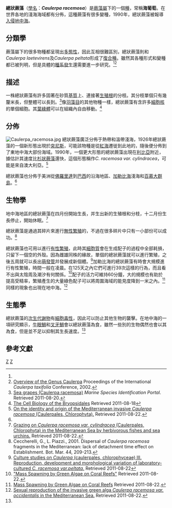 {{for|陸地上蓼科的植物|海葡萄}}
{{Speciesbox 
| genus = Caulerpa
| species = racemosa
| image = Caulerpa racemosa algae.jpg
| authority = ([[Peter_Forsskål|Forsskål]]) [[Jacob_Georg_Agardh|J.Agardh]], 1873 <ref name=WoRMS>[http://www.marinespecies.org/aphia.php?p=taxdetails&id=144472 Caulerpa racemosa (Forsskål) J.Agardh, 1873] ''World Register of Marine Species''. Retrieved 2011-08-20.]</ref>
| synonyms = *''Caulerpa clavifera''<small> (Turner) C.Agardh, 1817</small>
*''Caulerpa feldmannii''<small> Rayss & Edelstein, 1960</small>
*''Caulerpa racemosa var. clavifera''<small> (C. Agardh) Weber-van Bosse, 1909</small>
*''Caulerpa racemosa var. uvifera''<small> (C. Agardh) J. Agardh, 1873</small>
*''Caulerpa uvifera''<small> (Roth) C.Agardh, 1817</small>
*''Chauvinia clavifera''<small> (Turner) Bory de Saint-Vincent, 1829</small>
*''Fucus clavifer''<small> Turner, 1807</small>
*''Fucus racemosus''<small> Forsskål, 1775</small>
*''Fucus uvifer''<small> Turner, 1811</small> <ref name=WoRMS/>
}}

'''總狀蕨藻'''（[[學名|學名]]：'''''Caulerpa racemosa'''''）是[[蕨藻屬|蕨藻屬]]下的一個[[種|種]]，常稱'''海葡萄'''。在世界各地的淺海海域都有分佈，這種蕨藻有很多變種，1990年，總狀蕨藻被報導[[入侵物種|入侵]][[地中海|地中海]]。

==分類學==
蕨藻屬下的很多物種都呈現出[[多態性_(生物學)|多態性]]，因此互相很難區別，總狀蕨藻則和''Caulerpa laetevirens''及''Caulerpa peltata''形成了[[復合種|復合種]]。雖然其各種形式和變種都已被列明，但是具體的[[種系發生|種系發生]]還需要進一步研究。<ref name=WoRMS/><ref>[http://www-csgc.ucsd.edu/BOOKSTORE/Resources/COMP_PUBS/CAULERPA.pdf Overview of the Genus Caulerpa] {{webarchive|url=https://web.archive.org/web/20110928040100/http://www-csgc.ucsd.edu/BOOKSTORE/Resources/COMP_PUBS/CAULERPA.pdf |date=2011-09-28 }} Proceedings of the International ''Caulerpa taxifolia'' Conference, 2002.</ref>

==描述==
一株總狀蕨藻有許多固著在砂質[[基質|基質]]上、連接著[[生殖根|生殖根]]的分枝。其分枝單個只有幾釐米長，但整體可以長到{{convert|30|cm|in}}。<ref name=MSIP>[http://species-identification.org/species.php?species_group=caribbean_diving_guide&menuentry=soorten&id=489&tab=beschrijving Sea grapes (Caulerpa racemosa)] ''Marine Species Identification Portal''. Retrieved 2011-08-20.</ref>像[[羽藻目|羽藻目]]的其他物種一樣，總狀蕨藻有含許多[[細胞核|細胞核]]的單個細胞。其[[葉綠體|葉綠體]]可以在組織內自由移動。<ref name=CB>[http://www.angelfire.com/ri/skibizniz/bryopsidales.html The Cell Biology of the Bryopsidales] Retrieved 2011-08-18</ref>

==分佈==
[[File:Caulerpa_racemosa.jpg|thumb]]
總狀蕨藻廣泛分佈于熱帶和溫帶淺海，1926年總狀蕨藻的一個新形態出現於[[突尼斯|突尼斯]]，可能該物種是從[[紅海|紅海]]遷徙到此地的，隨後便分佈到了東地中海大部份海域。1990年，一個更大形態的總狀蕨藻出現在[[利比亞|利比亞]]附近，據估計其速度比[[杉狀蕨藻|杉狀蕨藻]]還快，這個形態稱作''C. racemosa var. cylindracea''，可能是來自澳大利亞。<ref>[https://www.com.univ-mrs.fr/~boudouresque/Publications_pdf/Verlaque_et_al_2003_Eur_J_Phycol.pdf On the identity and origin of the Mediterranean invasive ''Caulerpa racemosa'' (Caulerpales, Chlorophyta).] {{webarchive|url=https://web.archive.org/web/20110930155214/https://www.com.univ-mrs.fr/~boudouresque/Publications_pdf/Verlaque_et_al_2003_Eur_J_Phycol.pdf |date=2011-09-30 }} Retrieved 2011-08-22.</ref>

總狀蕨藻也分佈于美洲從[[佛羅里達|佛羅里達]]到[[巴西|巴西]]的沿海地區、[[加勒比海|加勒比海]]淺海和[[百慕大群島|百慕大群島]]。<ref name=MSIP/>

==生物學==
地中海地區的總狀蕨藻在四月份開始生長，并生出新的生殖根和分枝，十二月份生長停止，開始休眠。<ref name=Grazing>[https://www.com.univ-mrs.fr/~boudouresque/Publications_pdf/Ruitton_et_al_2006_Vie_Milieu.pdf Grazing on ''Caulerpa racemosa var. cylindracea'' (Caulerpales, Chlorophyta) in the Mediterranean Sea by herbivorous fishes and sea urchins.] {{webarchive|url=https://web.archive.org/web/20110930155256/https://www.com.univ-mrs.fr/~boudouresque/Publications_pdf/Ruitton_et_al_2006_Vie_Milieu.pdf |date=2011-09-30 }} Retrieved 2011-08-22.</ref>

總狀蕨藻是通過其碎片來進行[[無性繁殖|無性繁殖]]的，不過在很多碎片中只有一小部份可以成功。<ref>Ceccherelli, G., L. Piazzi., 2001. Dispersal of ''Caulerpa racemosa'' fragments in the Mediterranean: lack of detachment time effect on Establishment. Bot. Mar. 44, 209-213.</ref>

總狀蕨藻也可用以進行[[有性繁殖|有性繁殖]]，此時其[[細胞質|細胞質]]會在生成配子的過程中全部耗損，只留下一個空的外殼。因為雌雄同株的緣故，單個的總狀蕨藻就可以進行繁殖，之後五周就可以長出[[萌發管|萌發管]]幷發展成新個體。<ref>[http://www.springerlink.com/content/b8775278q2362062/ Culture studies on ''Caulerpa'' (caulerpales, chlorophyceae) III. Reproduction, development and morphological variation of laboratory-cultured ''C. racemosa var.peltata''.]{{Dead link|date=2020年3月 |bot=InternetArchiveBot |fix-attempted=yes }} Retrieved 2011-08-22</ref>加勒比海的總狀蕨藻有時會大規模進行有性繁殖，時間一般在凌晨。在125天之內它們可進行39次這樣的行為，而且看不出與太陰周及潮汐有何關係。<ref>[http://www.sciencemag.org/content/275/5303/1116 "Mass Spawning by Green Algae on Coral Reefs"] Retrieved 2011-08-22.</ref>配子的活力可維持60分鐘，大的規模也有助於提高受精率，繁殖產生的大量綠色配子可以將周圍海域的能見度降到一米之內。<ref>[http://legacy.lclark.edu/~clifton/Clifton-Sci97.pdf Mass Spawning by Green Algae on Coral Reefs] {{Webarchive|url=https://wayback.archive-it.org/all/20110331210116/http://legacy.lclark.edu/~clifton/Clifton-Sci97.pdf |date=2011-03-31 }} Retrieved 2011-08-22.</ref>同樣的現象也出現在地中海。<ref>[http://www.sciencedirect.com/science/article/pii/S0399178401011422 Sexual reproduction of the invasive green alga ''Caulerpa racemosa var. occidentalis'' in the Mediterranean Sea.] Retrieved 2011-08-22.</ref>

==生態學==

總狀蕨藻的[[次生代謝物|次生代謝物]]有[[細胞毒性|細胞毒性]]，因此可以防止其他生物的襲擊。在地中海的一項研究顯示，[[牛眼鯛|牛眼鯛]]和[[叉牙鯛|叉牙鯛]]會以總狀蕨藻為食，雖然一些別的生物偶然也會以其為食，但是並不足以抑制其生長速度。<ref name=Grazing/>

==參考文獻==
{{reflist|2}}
{{Taxonbar|from=Q1147907}}

[[Category:蕨藻屬|Z]]
[[Category:1873年描述的植物|Z]]